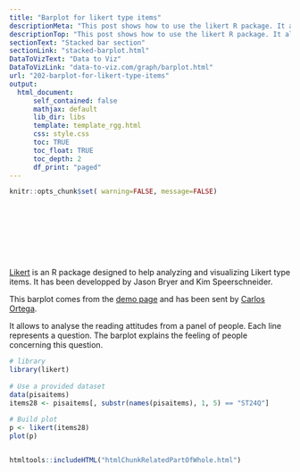 ```yaml
---
title: "Barplot for likert type items"
descriptionMeta: "This post shows how to use the likert R package. It allows to build 0-centered stacked barplot  to study likert type items."
descriptionTop: "This post shows how to use the likert R package. It allows to build 0-centered stacked barplot  to study likert type items."
sectionText: "Stacked bar section"
sectionLink: "stacked-barplot.html"
DataToVizText: "Data to Viz"
DataToVizLink: "data-to-viz.com/graph/barplot.html"
url: "202-barplot-for-likert-type-items"
output:
  html_document:
      self_contained: false    
      mathjax: default
      lib_dir: libs
      template: template_rgg.html
      css: style.css
      toc: TRUE
      toc_float: TRUE
      toc_depth: 2
      df_print: "paged"
---
```



```r
knitr::opts_chunk$set( warning=FALSE, message=FALSE)
```

<div class="container" style="padding-top: 100px">






<div class = "row">

<div class = "col-md-6  col-sm-12 align-self-center">

[Likert](https://github.com/jbryer/likert) is an R package designed to help analyzing and visualizing Likert type items. It has been developped by Jason Bryer and Kim Speerschneider.

This barplot comes from the [demo page](http://jason.bryer.org/likert/) and has been sent by [Carlos Ortega](https://www.linkedin.com/in/carlosortegafernandez).

 It allows to analyse the reading attitudes from a panel of people. Each line represents a question. The barplot explains the feeling of people concerning this question.

</div>


<div class = "col-md-6  col-sm-12">

```r
# library
library(likert) 
 
# Use a provided dataset
data(pisaitems) 
items28 <- pisaitems[, substr(names(pisaitems), 1, 5) == "ST24Q"] 
 
# Build plot
p <- likert(items28) 
plot(p)
```
</div>
</div>



```r
```







<!-- Close container -->
</div>




```r
htmltools::includeHTML("htmlChunkRelatedPartOfWhole.html")
```
